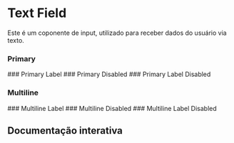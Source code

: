 
<Meta of={Story} />

# Text Field

Este é um coponente de input, utilizado para receber dados do usuário via texto.

### Primary
<Canvas of={Story.Primary} />
### Primary Label
<Canvas of={Story.PrimaryLabel} />
### Primary Disabled
<Canvas of={Story.PrimaryDisabled} />
### Primary Label Disabled
<Canvas of={Story.PrimaryLabelDisabled} />

### Multiline
<Canvas of={Story.Multiline} />
### Multiline Label
<Canvas of={Story.MultilineLabel} />
### Multiline Disabled
<Canvas of={Story.MultilineDisabled} />
### Multiline Label Disabled
<Canvas of={Story.MultilineLabelDisabled} />

## Documentação interativa
<Primary />
<Controls />